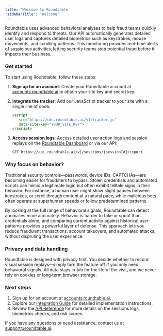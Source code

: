 ```yaml
---
title: 'Welcome to Roundtable'
'sidebarTitle': 'Welcome'
---
```


Roundtable uses advanced behavioral analyses to help fraud teams quickly identify and respond to threats. Our API automatically generates detailed user logs and captures detailed biometrics such as keystrokes, mouse movements, and scrolling patterns. This monitoring provides real-time alerts of suspicious activities, letting security teams stop potential fraud before it impacts their business.

### Get started
To start using Roundtable, follow these steps:

1. **Sign up for an account**: Create your Roundtable account at [accounts.roundtable.ai](https://accounts.roundtable.ai) to obtain your site key and secret key.

2. **Integrate the tracker**: Add our JavaScript tracker to your site with a single line of code:
   ```html
   <script
      src="https://cdn.roundtable.ai/v1/tracker.js"
      data-site-key="YOUR_SITE_KEY">
   </script>
   ```

3. **Access session logs**: Access detailed user action logs and session replays on the [Roundtable Dashboard](https://accounts.roundtable.ai) or via our API:
   ```
   GET https://api.roundtable.ai/v1/sessions/{sessionId}/report
   ```

### Why focus on behavior?

Traditional security controls—passwords, device IDs, CAPTCHAs—are becoming easier for fraudsters to bypass. Stolen credentials and automated scripts can mimic a legitimate login but often exhibit telltale signs in their behavior. For instance, a human user might show slight pauses between keystrokes, or scroll through content at a natural pace, while malicious bots often operate at superhuman speeds or follow predetermined patterns.

By looking at the full range of behavioral signals, Roundtable can detect anomalies more accurately. Behavior is harder to fake or spoof than credentials alone, and comparing current activity against historical user patterns provides a powerful layer of defense. This approach lets you reduce fraudulent transactions, account takeovers, and automated attacks, without dispruting the user experience.

### Privacy and data handling

Roundtable is designed with privacy first. You decide whether to record visual session replays—simply turn the feature off if you only need behavioral signals. All data stays in‑tab for the life of the visit, and we never rely on cookies or long‑term browser storage.
   
### Next steps

1. Sign up for an account at [accounts.roundtable.ai](https://accounts.roundtable.ai).
2. Explore our [Integration Guide](integration) for detailed implementation instructions.
3. Review the [API Reference](api-reference) for more details on the sessions logs, biometrics checks, and risk scores.

If you have any questions or need assistance, contact us at support@roundtable.ai.
